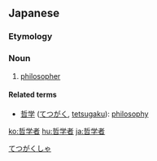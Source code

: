 ==Japanese==
{{ja-kanjitab|哲|学|者}}

===Etymology===
{{suffix|哲学|者|t1=philosophy|t2=-er|lang=ja|sort=てつがつしゃ}}

===Noun===
{{ja-noun|てつがくしゃ}}

# [[philosopher]]

====Related terms====
* [[哲学]] ([[てつがく]], [[tetsugaku]]): [[philosophy]]

[[Category:ja:Philosophy|てつがくしゃ]]

[[ko:哲学者]]
[[hu:哲学者]]
[[ja:哲学者]]